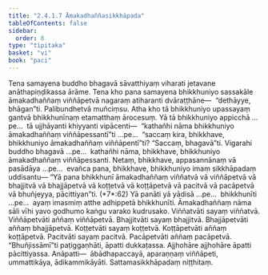 ```yaml
---
title: "2.4.1.7 Āmakadhaññasikkhāpada"
tableOfContents: false
sidebar:
  order: 8
type: "tipitaka"
basket: "vi"
book: "paci"
---
```



<DynamicBreadcrumb />

<Division number="820" book="paci">

<Paragraph number="2623" book="paci">
Tena samayena buddho bhagavā sāvatthiyaṃ viharati jetavane anāthapiṇḍikassa ārāme. Tena kho pana samayena bhikkhuniyo sassakāle āmakadhaññaṃ viññāpetvā nagaraṃ atiharanti dvāraṭṭhāne—  “dethāyye, bhāgan”ti. Palibundhetvā muñciṃsu.
</Paragraph>

<Paragraph number="2624" book="paci">
Atha kho tā bhikkhuniyo upassayaṃ gantvā bhikkhunīnaṃ etamatthaṃ ārocesuṃ. Yā tā bhikkhuniyo appicchā …pe…  tā ujjhāyanti khiyyanti vipācenti—  “kathañhi nāma bhikkhuniyo āmakadhaññaṃ viññāpessantī”ti …pe…  “saccaṃ kira, bhikkhave, bhikkhuniyo āmakadhaññaṃ viññāpentī”ti? “Saccaṃ, bhagavā”ti. Vigarahi buddho bhagavā …pe…  kathañhi nāma, bhikkhave, bhikkhuniyo āmakadhaññaṃ viññāpessanti. Netaṃ, bhikkhave, appasannānaṃ vā pasādāya …pe…  evañca pana, bhikkhave, bhikkhuniyo imaṃ sikkhāpadaṃ uddisantu—
</Paragraph>

</Division>
<Division number="821" book="paci">

<Paragraph number="2625" book="paci">
<Emphasis>“Yā pana bhikkhunī āmakadhaññaṃ viññatvā vā viññāpetvā vā bhajjitvā vā bhajjāpetvā vā koṭṭetvā vā koṭṭāpetvā vā pacitvā vā pacāpetvā vā bhuñjeyya, pācittiyan”</Emphasis>ti. (*7*:<Emphasis>62</Emphasis>)
</Paragraph>

</Division>
<Division number="822" book="paci">

<Paragraph number="2626" book="paci">
<Emphasis>Yā panā</Emphasis>ti yā yādisā …pe…  <Emphasis>bhikkhunī</Emphasis>ti …pe…  ayaṃ imasmiṃ atthe adhippetā bhikkhunīti.
</Paragraph>

<Paragraph number="2627" book="paci">
<Emphasis>Āmakadhaññaṃ</Emphasis> nāma sāli vīhi yavo godhumo kaṅgu varako kudrusako.
</Paragraph>

<Paragraph number="2628" book="paci">
<Emphasis>Viññatvā</Emphasis>ti sayaṃ viññatvā. <Emphasis>Viññāpetvā</Emphasis>ti aññaṃ viññāpetvā.
</Paragraph>

<Paragraph number="2629" book="paci">
<Emphasis>Bhajjitvā</Emphasis>ti sayaṃ bhajjitvā. <Emphasis>Bhajjāpetvā</Emphasis>ti aññaṃ bhajjāpetvā.
</Paragraph>

<Paragraph number="2630" book="paci">
<Emphasis>Koṭṭetvā</Emphasis>ti sayaṃ koṭṭetvā. <Emphasis>Koṭṭāpetvā</Emphasis>ti aññaṃ koṭṭāpetvā.
</Paragraph>

<Paragraph number="2631" book="paci">
<Emphasis>Pacitvā</Emphasis>ti sayaṃ pacitvā. <Emphasis>Pacāpetvā</Emphasis>ti aññaṃ pacāpetvā.
</Paragraph>

<Paragraph number="2632" book="paci">
“Bhuñjissāmī”ti paṭiggaṇhāti, āpatti dukkaṭassa. Ajjhohāre ajjhohāre āpatti pācittiyassa.
</Paragraph>

</Division>
<Division number="823" book="paci">

<Paragraph number="2633" book="paci">
Anāpatti—  ābādhapaccayā, aparaṇṇaṃ viññāpeti, ummattikāya, ādikammikāyāti.

</Paragraph>
</Division>

<Paragraph number="2634" type="center" book="paci">
Sattamasikkhāpadaṃ niṭṭhitaṃ.
</Paragraph>